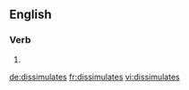 {{also|dissimulâtes}}
==English==

===Verb===
{{head|en|verb form}}

# {{en-third-person singular of|dissimulate}}

[[de:dissimulates]]
[[fr:dissimulates]]
[[vi:dissimulates]]
